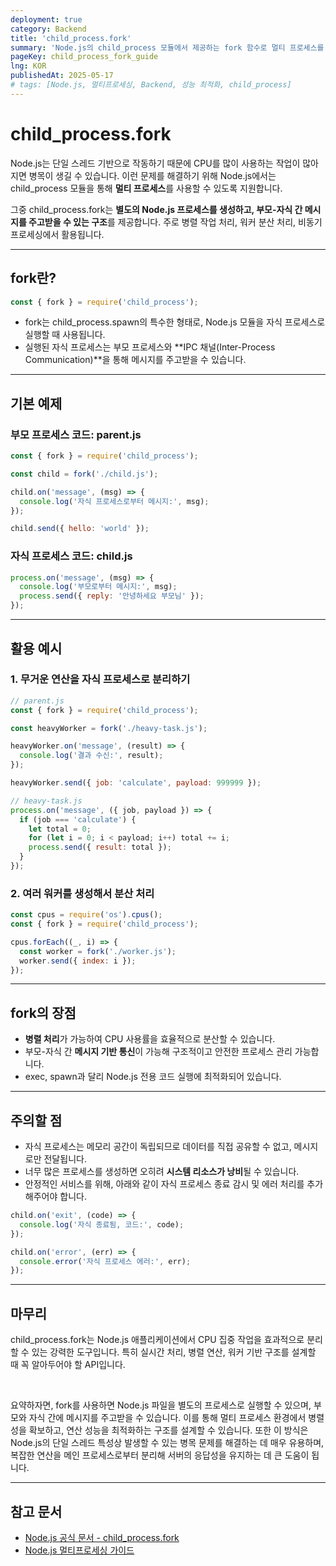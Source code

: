 ```yaml
---
deployment: true
category: Backend
title: 'child_process.fork'
summary: 'Node.js의 child_process 모듈에서 제공하는 fork 함수로 멀티 프로세스를 생성하고 메시지를 주고받는 방법을 배워봅니다.'
pageKey: child_process_fork_guide
lng: KOR
publishedAt: 2025-05-17
# tags: [Node.js, 멀티프로세싱, Backend, 성능 최적화, child_process]
---
```


# child_process.fork

Node.js는 단일 스레드 기반으로 작동하기 때문에 CPU를 많이 사용하는 작업이 많아지면 병목이 생길 수 있습니다. 이런 문제를 해결하기 위해 Node.js에서는 <codeline>child_process</codeline> 모듈을 통해 **멀티 프로세스**를 사용할 수 있도록 지원합니다.

그중 <codeline>child_process.fork</codeline>는 **별도의 Node.js 프로세스를 생성하고, 부모-자식 간 메시지를 주고받을 수 있는 구조**를 제공합니다. 주로 병렬 작업 처리, 워커 분산 처리, 비동기 프로세싱에서 활용됩니다.

---

## fork란?

```javascript title="child_process-fork" showLineNumbers
const { fork } = require('child_process');
```

- <codeline>fork</codeline>는 <codeline>child_process.spawn</codeline>의 특수한 형태로, Node.js 모듈을 자식 프로세스로 실행할 때 사용됩니다.
- 실행된 자식 프로세스는 부모 프로세스와 **IPC 채널(Inter-Process Communication)**을 통해 메시지를 주고받을 수 있습니다.

---

## 기본 예제

### 부모 프로세스 코드: parent.js

```javascript title="child_process-fork" showLineNumbers
const { fork } = require('child_process');

const child = fork('./child.js');

child.on('message', (msg) => {
  console.log('자식 프로세스로부터 메시지:', msg);
});

child.send({ hello: 'world' });
```

### 자식 프로세스 코드: child.js

```javascript title="child_process-fork" showLineNumbers
process.on('message', (msg) => {
  console.log('부모로부터 메시지:', msg);
  process.send({ reply: '안녕하세요 부모님' });
});
```

---

## 활용 예시

### 1. 무거운 연산을 자식 프로세스로 분리하기

```javascript title="child_process-fork" showLineNumbers
// parent.js
const { fork } = require('child_process');

const heavyWorker = fork('./heavy-task.js');

heavyWorker.on('message', (result) => {
  console.log('결과 수신:', result);
});

heavyWorker.send({ job: 'calculate', payload: 999999 });
```

```javascript title="child_process-fork" showLineNumbers
// heavy-task.js
process.on('message', ({ job, payload }) => {
  if (job === 'calculate') {
    let total = 0;
    for (let i = 0; i < payload; i++) total += i;
    process.send({ result: total });
  }
});
```

### 2. 여러 워커를 생성해서 분산 처리

```javascript title="child_process-fork" showLineNumbers
const cpus = require('os').cpus();
const { fork } = require('child_process');

cpus.forEach((_, i) => {
  const worker = fork('./worker.js');
  worker.send({ index: i });
});
```

---

## fork의 장점

- **병렬 처리**가 가능하여 CPU 사용률을 효율적으로 분산할 수 있습니다.
- 부모-자식 간 **메시지 기반 통신**이 가능해 구조적이고 안전한 프로세스 관리 가능합니다.
- <codeline>exec</codeline>, <codeline>spawn</codeline>과 달리 Node.js 전용 코드 실행에 최적화되어 있습니다.

---

## 주의할 점

- 자식 프로세스는 메모리 공간이 독립되므로 데이터를 직접 공유할 수 없고, 메시지로만 전달됩니다.
- 너무 많은 프로세스를 생성하면 오히려 **시스템 리소스가 낭비**될 수 있습니다.
- 안정적인 서비스를 위해, 아래와 같이 자식 프로세스 종료 감시 및 에러 처리를 추가해주어야 합니다.

```javascript title="child_process-fork" showLineNumbers
child.on('exit', (code) => {
  console.log('자식 종료됨, 코드:', code);
});

child.on('error', (err) => {
  console.error('자식 프로세스 에러:', err);
});
```

---

## 마무리

<codeline>child_process.fork</codeline>는 Node.js 애플리케이션에서 CPU 집중 작업을 효과적으로 분리할 수 있는 강력한 도구입니다. 특히 실시간 처리, 병렬 연산, 워커 기반 구조를 설계할 때 꼭 알아두어야 할 API입니다.

<br />

요약하자면, fork를 사용하면 Node.js 파일을 별도의 프로세스로 실행할 수 있으며, 부모와 자식 간에 메시지를 주고받을 수 있습니다. 이를 통해 멀티 프로세스 환경에서 병렬성을 확보하고, 연산 성능을 최적화하는 구조를 설계할 수 있습니다. 또한 이 방식은 Node.js의 단일 스레드 특성상 발생할 수 있는 병목 문제를 해결하는 데 매우 유용하며, 복잡한 연산을 메인 프로세스로부터 분리해 서버의 응답성을 유지하는 데 큰 도움이 됩니다.

---

## 참고 문서

- [Node.js 공식 문서 - child_process.fork](https://nodejs.org/api/child_process.html#child_process_child_process_fork_modulepath_args_options)
- [Node.js 멀티프로세싱 가이드](https://nodejs.org/api/child_process.html)

